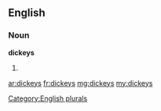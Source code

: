 ==English==

===Noun===
'''dickeys'''

# {{plural of|[[dickey]]}}

[[Category:English plurals]]

[[ar:dickeys]]
[[fr:dickeys]]
[[mg:dickeys]]
[[my:dickeys]]